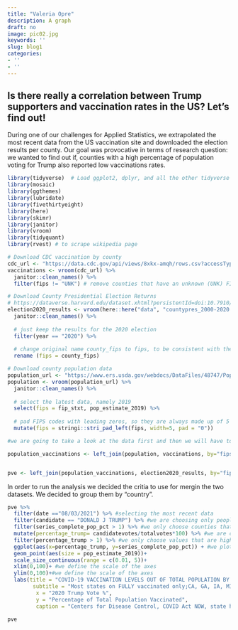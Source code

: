 ```yaml
---
title: "Valeria Opre"
description: A graph
draft: no
image: pic02.jpg
keywords: ''
slug: blog1
categories:
- ''
- ''
---
```


## Is there really a correlation between Trump supporters and vaccination rates in the US? Let's find out!

During one of our challenges for Applied Statistics, we extrapolated the most recent data from the US vaccination site and downloaded the election results per county. Our goal was provocative in terms of research question:
we wanted to find out if, counties with a high percentage of population voting for Trump also reported low vaccinations rates.

```r
library(tidyverse)  # Load ggplot2, dplyr, and all the other tidyverse packages
library(mosaic)
library(ggthemes)
library(lubridate)
library(fivethirtyeight)
library(here)
library(skimr)
library(janitor)
library(vroom)
library(tidyquant)
library(rvest) # to scrape wikipedia page
```


```r

# Download CDC vaccination by county
cdc_url <- "https://data.cdc.gov/api/views/8xkx-amqh/rows.csv?accessType=DOWNLOAD"
vaccinations <- vroom(cdc_url) %>% 
  janitor::clean_names() %>% 
  filter(fips != "UNK") # remove counties that have an unknown (UNK) FIPS code

# Download County Presidential Election Returns
# https://dataverse.harvard.edu/dataset.xhtml?persistentId=doi:10.7910/DVN/VOQCHQ
election2020_results <- vroom(here::here("data", "countypres_2000-2020.csv")) %>% 
  janitor::clean_names() %>% 
  
  # just keep the results for the 2020 election
  filter(year == "2020") %>% 
  
  # change original name county_fips to fips, to be consistent with the other two files
  rename (fips = county_fips)

# Download county population data
population_url <- "https://www.ers.usda.gov/webdocs/DataFiles/48747/PopulationEstimates.csv?v=2232"
population <- vroom(population_url) %>% 
  janitor::clean_names() %>% 
  
  # select the latest data, namely 2019
  select(fips = fip_stxt, pop_estimate_2019) %>% 
  
  # pad FIPS codes with leading zeros, so they are always made up of 5 characters
  mutate(fips = stringi::stri_pad_left(fips, width=5, pad = "0"))

```




```r
#we are going to take a look at the data first and then we will have to merge the data

population_vaccinations <- left_join(population, vaccinations, by="fips")


pve <- left_join(population_vaccinations, election2020_results, by="fips")

```

In order to run the analysis we decided the critia to use for mergin the two datasets. We decided to group them by "country".

```r

pve %>%
  filter(date =="08/03/2021") %>% #selecting the most recent data
  filter(candidate == "DONALD J TRUMP") %>% #we are choosing only people voting for trump
  filter(series_complete_pop_pct > 1) %>% #we only choose counties that have a certain density (here, >1%)
  mutate(percentage_trump= candidatevotes/totalvotes*100) %>% #we are creating a new variable that expresses the % of trumps voters
  filter(percentage_trump > 1) %>% #we only choose values that are higher than 1 %
  ggplot(aes(x=percentage_trump, y=series_complete_pop_pct)) + #we plot these two variables in a scatter plot
  geom_point(aes(size = pop_estimate_2019))+ 
  scale_size_continuous(range = c(0.01, 5))+
  xlim(0,100)+ #we define the scale of the axes
  ylim(0,100)+#we define the scale of the axes
  labs(title = "COVID-19 VACCINATION LEVELS OUT OF TOTAL POPULATION BY COUNTY",
        subtitle = "Most states on FULLY vaccinated only;CA, GA, IA, MI & TX based on total doses administered",
         x = "2020 Trump Vote %", 
         y = "Percentage of Total Population Vaccinated",
         caption = "Centers for Disease Control, COVID Act NOW, state health depts")

pve

```
